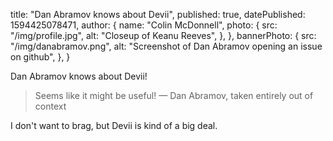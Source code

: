   title: "Dan Abramov knows about Devii",
  published: true,
  datePublished: 1594425078471,
  author: {
    name: "Colin McDonnell",
    photo: {
      src: "/img/profile.jpg",
      alt: "Closeup of Keanu Reeves",
    },
  },
  bannerPhoto: {
    src: "/img/danabramov.png",
    alt: "Screenshot of Dan Abramov opening an issue on github",
  },
}

Dan Abramov knows about Devii!

> Seems like it might be useful!
> — Dan Abramov, taken entirely out of context

I don't want to brag, but Devii is kind of a big deal.
